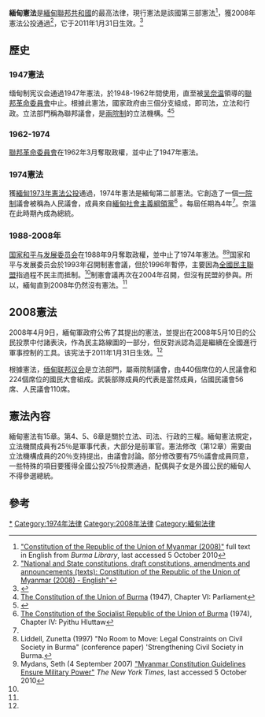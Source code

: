 '''緬甸憲法'''是[[緬甸聯邦共和國|緬甸聯邦共和國]]的最高法律，現行憲法是該國第三部憲法<ref>[http://www.burmalibrary.org/docs5/Myanmar_Constitution-2008-en.pdf "Constitution of the Republic of the Union of Myanmar (2008)"] full text in English from ''Burma Library'', last accessed 5 October 2010</ref>，獲2008年憲法公投通過<ref>[http://www.burmalibrary.org/show.php?cat=1140&lo=d&sl=0 "National and State constitutions, draft constitutions, amendments and announcements (texts): Constitution of the Republic of the Union of Myanmar (2008) - English"]</ref>，它于2011年1月31日生效。<ref name="ct">{{cite web |url=https://www.constitutionaltribunal.gov.mm/my/laws-history-five |title=၂၀၀၈ ဖွဲ့စည်းပုံအခြေခံဥပဒေ
|trans-title=2008 Constitution
|language=my |author=<!--Not stated--> |date=March 2018 |website=နိုင်ငံတော်ဖွဲ့စည်းပုံအခြေခံဥပ‌ဒေဆိုင်ရာခုံရုံး |publisher=နိုင်ငံတော်ဖွဲ့စည်းပုံအခြေခံဥပဒေဆိုင်ရာခုံရုံး |access-date= |quote=ဖွဲ့စည်းပုံအခြေခံဥပဒေပြဋ္ဌာန်းချက်များနှင့်အညီ ၂၀၀၈ ဖွဲ့စည်းပုံအခြေခံဥပဒေသည် ပထမအကြိမ် ပြည်ထောင်စုလွှတ်တော်စတင်ကျင်းပသည့်  ၃၁-၁-၂၀၁၁ ရက်နေ့တွင် စတင်အာဏာတည်ခဲ့သည်။}}</ref>

== 歷史 ==

=== 1947憲法 ===
缅甸制宪议会通過1947年憲法，於1948-1962年間使用，直至被[[吴奈温|吴奈温]]領導的[[聯邦革命委員會|聯邦革命委員會]]中止。根據此憲法，國家政府由三個分支組成，即司法，立法和行政。立法部門稱為聯邦議會，是[[兩院制|兩院制]]的立法機構。<ref>[http://www.blc-burma.org/html/Constitution/1947.html The Constitution of the Union of Burma] {{Wayback|url=http://www.blc-burma.org/html/Constitution/1947.html |date=20150630025838 }} (1947), Chapter VI: Parliament</ref><ref name="autogenerated1">{{Cite news|url = http://uk.reuters.com/article/topNews/idUKBKK26169420080209|work = Reuters|title = TIMELINE - Myanmar's slow road to a new constitution|date = 2008-02-09}}</ref>

===1962-1974===
[[聯邦革命委員會|聯邦革命委員會]]在1962年3月奪取政權，並中止了1947年憲法。

=== 1974憲法 ===
獲[[緬甸1973年憲法公投|緬甸1973年憲法公投]]通過，1974年憲法是緬甸第二部憲法。它創造了一個[[一院制|一院制]]議會被稱為人民議會，成員來自[[緬甸社會主義綱領黨|緬甸社會主義綱領黨]]<ref name="bsppconst">[http://www.blc-burma.org/pdf/Constitution/1974%20Constitution.pdf The Constitution of the Socialist Republic of the Union of Burma] {{Wayback|url=http://www.blc-burma.org/pdf/Constitution/1974%20Constitution.pdf |date=20110727111001 }} (1974), Chapter IV: Pyithu Hluttaw</ref> 。每屆任期為4年<ref name="autogenerated1" />。奈溫在此時期內成為總統。

=== 1988-2008年 ===
[[国家和平与发展委员会|国家和平与发展委员会]]在1988年9月奪取政權，並中止了1974年憲法。<ref>Liddell, Zunetta (1997) "No Room to Move: Legal Constraints on Civil Society in Burma" (conference paper) 'Strengthening Civil Society in Burma. </ref><ref name="Mydans">Mydans, Seth (4 September 2007) [http://www.nytimes.com/2007/09/04/world/asia/04myanmar.html "Myanmar Constitution Guidelines Ensure Military Power"] ''The New York Times'', last accessed 5 October 2010</ref>国家和平与发展委员会於1993年召開制憲會議，但於1996年暫停，主要因為[[全國民主聯盟_(緬甸)|全國民主聯盟]]指過程不民主而抵制。<ref name="Mydans" />制憲會議再次在2004年召開，但沒有民盟的參與。所以，緬甸直到2008年仍然沒有憲法。<ref name="Mydans" />

== 2008憲法 ==
2008年4月9日，緬甸軍政府公佈了其提出的憲法，並提出在2008年5月10日的公民投票中付諸表決，作為民主路線圖的一部分，但反對派認為這是繼續在全國進行軍事控制的工具。该宪法于2011年1月31日生效。<ref name="ct"/>

根據憲法，[[缅甸联邦议会|缅甸联邦议会]]是立法部門，屬兩院制議會，由440個席位的人民議會和224個席位的國民大會組成。武裝部隊成員的代表是當然成員，佔國民議會56席、人民議會110席。

== 憲法內容 ==
緬甸憲法有15章。第4、5、6章是關於立法、司法、行政的三權。緬甸憲法規定，立法機關成員有25％是軍事代表，大部分是前軍官。憲法修改（第12章）需要由立法機構成員的20％支持提出，由議會討論。部分修改要有75％議會成員同意，一些特殊的項目要獲得全國公投75％投票通過，配偶與子女是外國公民的緬甸人不得參選總統。

== 參考 ==
{{Reflist|2}}

{{亞洲題目|憲法}}
{{Authority control}}

[[Category:缅甸宪法|*]]
[[Category:1974年法律|Category:1974年法律]]
[[Category:2008年法律|Category:2008年法律]]
[[Category:緬甸法律|Category:緬甸法律]]